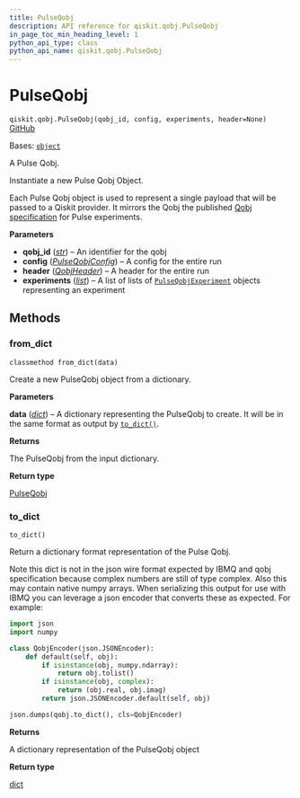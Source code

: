```yaml
---
title: PulseQobj
description: API reference for qiskit.qobj.PulseQobj
in_page_toc_min_heading_level: 1
python_api_type: class
python_api_name: qiskit.qobj.PulseQobj
---
```


# PulseQobj

<span id="qiskit.qobj.PulseQobj" />

`qiskit.qobj.PulseQobj(qobj_id, config, experiments, header=None)` [GitHub](https://github.com/qiskit/qiskit/tree/stable/0.45/qiskit/qobj/pulse_qobj.py "view source code")

Bases: [`object`](https://docs.python.org/3/library/functions.html#object "(in Python v3.12)")

A Pulse Qobj.

Instantiate a new Pulse Qobj Object.

Each Pulse Qobj object is used to represent a single payload that will be passed to a Qiskit provider. It mirrors the Qobj the published [Qobj specification](https://arxiv.org/abs/1809.03452) for Pulse experiments.

**Parameters**

*   **qobj\_id** ([*str*](https://docs.python.org/3/library/stdtypes.html#str "(in Python v3.12)")) – An identifier for the qobj
*   **config** ([*PulseQobjConfig*](qiskit.qobj.PulseQobjConfig "qiskit.qobj.PulseQobjConfig")) – A config for the entire run
*   **header** ([*QobjHeader*](qiskit.qobj.QobjHeader "qiskit.qobj.QobjHeader")) – A header for the entire run
*   **experiments** ([*list*](https://docs.python.org/3/library/stdtypes.html#list "(in Python v3.12)")) – A list of lists of [`PulseQobjExperiment`](qiskit.qobj.PulseQobjExperiment "qiskit.qobj.PulseQobjExperiment") objects representing an experiment

## Methods

### from\_dict

<span id="qiskit.qobj.PulseQobj.from_dict" />

`classmethod from_dict(data)`

Create a new PulseQobj object from a dictionary.

**Parameters**

**data** ([*dict*](https://docs.python.org/3/library/stdtypes.html#dict "(in Python v3.12)")) – A dictionary representing the PulseQobj to create. It will be in the same format as output by [`to_dict()`](#qiskit.qobj.PulseQobj.to_dict "qiskit.qobj.PulseQobj.to_dict").

**Returns**

The PulseQobj from the input dictionary.

**Return type**

[PulseQobj](#qiskit.qobj.PulseQobj "qiskit.qobj.PulseQobj")

### to\_dict

<span id="qiskit.qobj.PulseQobj.to_dict" />

`to_dict()`

Return a dictionary format representation of the Pulse Qobj.

Note this dict is not in the json wire format expected by IBMQ and qobj specification because complex numbers are still of type complex. Also this may contain native numpy arrays. When serializing this output for use with IBMQ you can leverage a json encoder that converts these as expected. For example:

```python
import json
import numpy

class QobjEncoder(json.JSONEncoder):
    def default(self, obj):
        if isinstance(obj, numpy.ndarray):
            return obj.tolist()
        if isinstance(obj, complex):
            return (obj.real, obj.imag)
        return json.JSONEncoder.default(self, obj)

json.dumps(qobj.to_dict(), cls=QobjEncoder)
```

**Returns**

A dictionary representation of the PulseQobj object

**Return type**

[dict](https://docs.python.org/3/library/stdtypes.html#dict "(in Python v3.12)")

